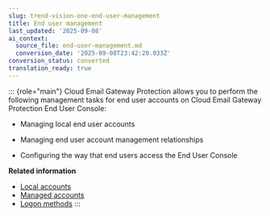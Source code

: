 ```yaml
---
slug: trend-vision-one-end-user-management
title: End user management
last_updated: '2025-09-08'
ai_context:
  source_file: end-user-management.md
  conversion_date: '2025-09-08T23:42:20.033Z'
conversion_status: converted
translation_ready: true
---
```


::: {role="main"}
Cloud Email Gateway Protection allows you to perform the following management tasks for end user accounts on Cloud Email Gateway Protection End User Console:

- Managing local end user accounts

- Managing end user account management relationships

- Configuring the way that end users access the End User Console

**Related information**

- [Local accounts](local-accounts.mdx)
- [Managed accounts](managed-accounts-email-security.mdx)
- [Logon methods](logon-methods.mdx)
:::
